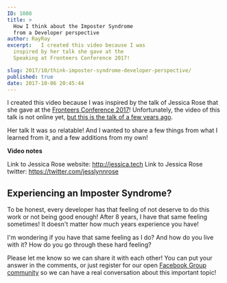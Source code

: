 ```yaml
---
ID: 1008
title: >
  How I think about the Imposter Syndrome
  from a Developer perspective
author: RayRay
excerpt:   I created this video because I was
  inspired by her talk she gave at the
  Speaking at Fronteers Conference 2017!

slug: 2017/10/think-imposter-syndrome-developer-perspective/
published: true
date: 2017-10-06 20:45:44
---
```

I created this video because I was inspired by the talk of Jessica Rose that she gave at the <a href="https://fronteers.nl/congres/2017" target="_blank" rel="noopener">Fronteers Conference 2017</a>! Unfortunately, the video of this talk is not online yet, <a href="https://youtu.be/wtrF5C7Gv7E" target="_blank" rel="noopener">but this is the talk of a few years ago</a>.

Her talk It was so relatable! And I wanted to share a few things from what I learned from it, and a few additions from my own!

<Youtube url="https://www.youtube.com/watch?v=CLXQEhR-LoY" />

<strong>Video notes</strong>

Link to Jessica Rose website: <a href="https://l.facebook.com/l.php?u=http%3A%2F%2Fjessica.tech%2F&amp;h=ATODba-DyOquHXEM-KR4HYe6yCch8Hju1BYjWeNNGvssQ4qzCzcczzdHMUsRU6uiUa7Dk4JbMSQgi71d-3MgMPWn7mOAm3WcnI4XeGTPdyl3gMzRw_YVcnuO6Gw_tfzMLRhHVVXz_5BGBOuHssDFkfVRvxcXzG4qR75Jo-xOEg67LRJ9LqTKfW0jw-sPghH5nxrRpAGhgzo1M0nKbZfPA6hVcF18vVOJ5NIyiYbZ8K8a8b-sMTXWjqEIxqDq6iK76nyzBIuPmz1GgxGHPaf4epUqfSOH8N6KIFE-ZmZ_608bXxc" rel="noopener" data-ft="{&quot;tn&quot;:&quot;-U&quot;}" data-lynx-mode="origin">http://jessica.tech</a><span class="text_exposed_show">
Link to Jessica Rose twitter: <a href="https://l.facebook.com/l.php?u=https%3A%2F%2Ftwitter.com%2Fjesslynnrose&amp;h=ATN9teQ0QJCYyhXn-vdV66asChO18yMV_KursyYjspU2GqR7YonBnuE-_G6nE5la2bCYUwPAYpaJySjYEsrNZrzee-SCQIChl_r_q345wP-n3SR_6g-k0i8nUVejgJyT7cNjSd2Vg1VznWsqp2wpa2Wc0A1vnyNGrIpL9fWn3TzI8A5bu99sXyDilgeRPf4YzmJf8VmLdNxS_qS9aaHcUfzTb_oNKWzlax90fReGidV1GUqMAZIW6oyNMzc_s6jiSu3JEana_epQpf7_OIrGZqOmwnQvthSR1fVl_dQyRCOFCAw" rel="noopener" data-ft="{&quot;tn&quot;:&quot;-U&quot;}" data-lynx-mode="origin">https://twitter.com/jesslynnrose</a></span>
<h2>Experiencing an Imposter Syndrome?</h2>
To be honest, every developer has that feeling of not deserve to do this work or not being good enough! After 8 years, I have that same feeling sometimes! It doesn't matter how much years experience you have!

I'm wondering if you have that same feeling as I do? And how do you live with it? How do you go through these hard feeling?

Please let me know so we can share it with each other! You can put your answer in the comments, or just register for our open <a href="https://www.facebook.com/groups/mrfrontendgroup/" target="_blank" rel="noopener">Facebook Group community</a> so we can have a real conversation about this important topic!